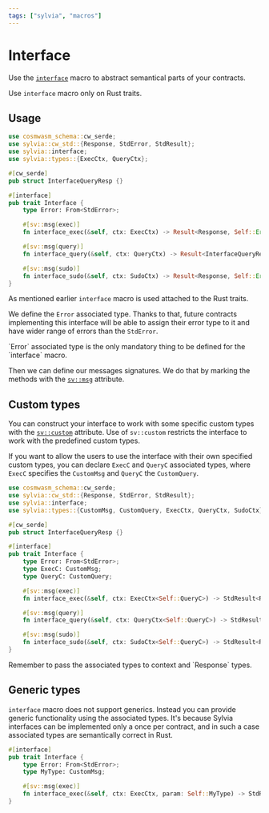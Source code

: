 ```yaml
---
tags: ["sylvia", "macros"]
---
```



# Interface

Use the [`interface`](https://docs.rs/sylvia/latest/sylvia/attr.interface.html)
macro to abstract semantical parts of your contracts.

<Callout>Use `interface` macro only on Rust traits.</Callout>

## Usage

```rust
use cosmwasm_schema::cw_serde;
use sylvia::cw_std::{Response, StdError, StdResult};
use sylvia::interface;
use sylvia::types::{ExecCtx, QueryCtx};

#[cw_serde]
pub struct InterfaceQueryResp {}

#[interface]
pub trait Interface {
    type Error: From<StdError>;

    #[sv::msg(exec)]
    fn interface_exec(&self, ctx: ExecCtx) -> Result<Response, Self::Error>;

    #[sv::msg(query)]
    fn interface_query(&self, ctx: QueryCtx) -> Result<InterfaceQueryResp, Self::Error>;

    #[sv::msg(sudo)]
    fn interface_sudo(&self, ctx: SudoCtx) -> Result<Response, Self::Error>;
}
```

As mentioned earlier `interface` macro is used attached to the Rust traits.

We define the `Error` associated type. Thanks to that, future contracts
implementing this interface will be able to assign their error type to it and
have wider range of errors than the `StdError`.

<Callout>
  `Error` associated type is the only mandatory thing to be defined for the
  `interface` macro.
</Callout>

Then we can define our messages signatures. We do that by marking the methods
with the [`sv::msg`](https://cosmwasm-docs.vercel.app/sylvia/attributes/msg)
attribute.

## Custom types

You can construct your interface to work with some specific custom types with
the [`sv::custom`](https://cosmwasm-docs.vercel.app/sylvia/attributes/custom)
attribute. Use of `sv::custom` restricts the interface to work with the
predefined custom types.

If you want to allow the users to use the interface with their own specified
custom types, you can declare `ExecC` and `QueryC` associated types, where
`ExecC` specifies the `CustomMsg` and `QueryC` the `CustomQuery`.

```rust
use cosmwasm_schema::cw_serde;
use sylvia::cw_std::{Response, StdError, StdResult};
use sylvia::interface;
use sylvia::types::{CustomMsg, CustomQuery, ExecCtx, QueryCtx, SudoCtx};

#[cw_serde]
pub struct InterfaceQueryResp {}

#[interface]
pub trait Interface {
    type Error: From<StdError>;
    type ExecC: CustomMsg;
    type QueryC: CustomQuery;

    #[sv::msg(exec)]
    fn interface_exec(&self, ctx: ExecCtx<Self::QueryC>) -> StdResult<Response<Self::ExecC>>;

    #[sv::msg(query)]
    fn interface_query(&self, ctx: QueryCtx<Self::QueryC>) -> StdResult<InterfaceQueryResp>;

    #[sv::msg(sudo)]
    fn interface_sudo(&self, ctx: SudoCtx<Self::QueryC>) -> StdResult<Response<Self::ExecC>>;
}
```

<Callout>
  Remember to pass the associated types to context and `Response` types.
</Callout>

## Generic types

`interface` macro does not support generics. Instead you can provide generic
functionality using the associated types. It's because Sylvia interfaces can be
implemented only a once per contract, and in such a case associated types are
semantically correct in Rust.

```rust
#[interface]
pub trait Interface {
    type Error: From<StdError>;
    type MyType: CustomMsg;

    #[sv::msg(exec)]
    fn interface_exec(&self, ctx: ExecCtx, param: Self::MyType) -> StdResult<Response>;
}
```
